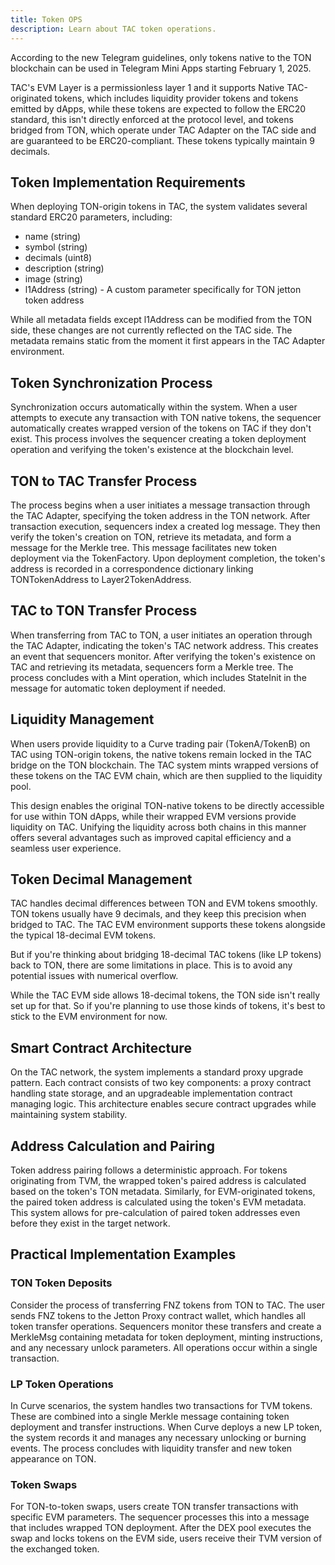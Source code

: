 ```yaml
---
title: Token OPS
description: Learn about TAC token operations.
---
```


<Warning>
  According to the new Telegram guidelines, only tokens native to the TON
  blockchain can be used in Telegram Mini Apps starting February 1, 2025.
</Warning>

TAC's EVM Layer is a permissionless layer 1 and it supports Native TAC-originated tokens, which includes liquidity provider tokens and tokens emitted by dApps, while these tokens are expected to follow the ERC20 standard, this isn't directly enforced at the protocol level, and tokens bridged from TON, which operate under TAC Adapter on the TAC side and are guaranteed to be ERC20-compliant. These tokens typically maintain 9 decimals.

## Token Implementation Requirements

When deploying TON-origin tokens in TAC, the system validates several standard ERC20 parameters, including:

- name (string)
- symbol (string)
- decimals (uint8)
- description (string)
- image (string)
- l1Address (string) - A custom parameter specifically for TON jetton token address

<Note>
  While all metadata fields except l1Address can be modified from the TON side,
  these changes are not currently reflected on the TAC side. The metadata
  remains static from the moment it first appears in the TAC Adapter
  environment.
</Note>

## Token Synchronization Process

Synchronization occurs automatically within the system. When a user attempts to execute any transaction with TON native tokens, the sequencer automatically creates wrapped version of the tokens on TAC if they don't exist. This process involves the sequencer creating a token deployment operation and verifying the token's existence at the blockchain level.

## TON to TAC Transfer Process

The process begins when a user initiates a message transaction through the TAC Adapter, specifying the token address in the TON network. After transaction execution, sequencers index a created log message. They then verify the token's creation on TON, retrieve its metadata, and form a message for the Merkle tree. This message facilitates new token deployment via the TokenFactory. Upon deployment completion, the token's address is recorded in a correspondence dictionary linking TONTokenAddress to Layer2TokenAddress.

## TAC to TON Transfer Process

When transferring from TAC to TON, a user initiates an operation through the TAC Adapter, indicating the token's TAC network address. This creates an event that sequencers monitor. After verifying the token's existence on TAC and retrieving its metadata, sequencers form a Merkle tree. The process concludes with a Mint operation, which includes StateInit in the message for automatic token deployment if needed.

## Liquidity Management

When users provide liquidity to a Curve trading pair (TokenA/TokenB) on TAC using TON-origin tokens, the native tokens remain locked in the TAC bridge on the TON blockchain. The TAC system mints wrapped versions of these tokens on the TAC EVM chain, which are then supplied to the liquidity pool.

This design enables the original TON-native tokens to be directly accessible for use within TON dApps, while their wrapped EVM versions provide liquidity on TAC. Unifying the liquidity across both chains in this manner offers several advantages such as improved capital efficiency and a seamless user experience.

## Token Decimal Management

TAC handles decimal differences between TON and EVM tokens smoothly. TON tokens usually have 9 decimals, and they keep this precision when bridged to TAC. The TAC EVM environment supports these tokens alongside the typical 18-decimal EVM tokens.

But if you're thinking about bridging 18-decimal TAC tokens (like LP tokens) back to TON, there are some limitations in place. This is to avoid any potential issues with numerical overflow.

While the TAC EVM side allows 18-decimal tokens, the TON side isn't really set up for that. So if you're planning to use those kinds of tokens, it's best to stick to the EVM environment for now.

## Smart Contract Architecture

On the TAC network, the system implements a standard proxy upgrade pattern. Each contract consists of two key components: a proxy contract handling state storage, and an upgradeable implementation contract managing logic. This architecture enables secure contract upgrades while maintaining system stability.

## Address Calculation and Pairing

Token address pairing follows a deterministic approach. For tokens originating from TVM, the wrapped token's paired address is calculated based on the token's TON metadata. Similarly, for EVM-originated tokens, the paired token address is calculated using the token's EVM metadata. This system allows for pre-calculation of paired token addresses even before they exist in the target network.

## Practical Implementation Examples

### TON Token Deposits

Consider the process of transferring FNZ tokens from TON to TAC. The user sends FNZ tokens to the Jetton Proxy contract wallet, which handles all token transfer operations. Sequencers monitor these transfers and create a MerkleMsg containing metadata for token deployment, minting instructions, and any necessary unlock parameters. All operations occur within a single transaction.

### LP Token Operations

In Curve scenarios, the system handles two transactions for TVM tokens. These are combined into a single Merkle message containing token deployment and transfer instructions. When Curve deploys a new LP token, the system records it and manages any necessary unlocking or burning events. The process concludes with liquidity transfer and new token appearance on TON.

### Token Swaps

For TON-to-token swaps, users create TON transfer transactions with specific EVM parameters. The sequencer processes this into a message that includes wrapped TON deployment. After the DEX pool executes the swap and locks tokens on the EVM side, users receive their TVM version of the exchanged token.
